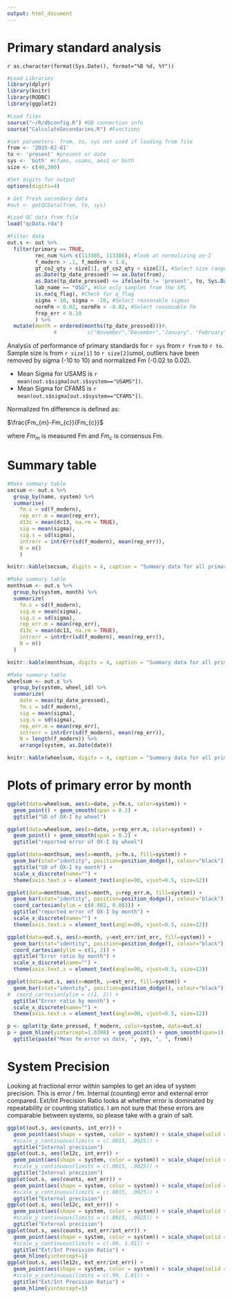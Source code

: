 ```yaml
---
output: html_document
---
```

Primary standard analysis
========================================================

`r as.character(format(Sys.Date(), format="%B %d, %Y"))`





```r

#Load Libraries
library(dplyr)
library(knitr)
library(RODBC)
library(ggplot2)

#Load files
source("~/R/dbconfig.R") #DB connection info
source("CalculateSecondaries.R") #Functions

#set parameters- from, to, sys not used if loading from file
from <- '2015-02-01'
to <- 'present' #present or date
sys <- 'both' #cfams, usams, ams1 or both
size <- c(40,300)

#Set digits for output
options(digits=4)

# Get fresh secondary data
#out <- getQCData(from, to, sys)

#Load QC data from file
load("qcData.rda")

#Filter data
out.s <- out %>% 
  filter(primary == TRUE,
         rec_num %in% c(113385, 113386), #look at normalizing ox-I
         f_modern > .1, f_modern < 1.6,
         gf_co2_qty > size[1], gf_co2_qty < size[2], #Select size range
         as.Date(tp_date_pressed) >= as.Date(from),
         as.Date(tp_date_pressed) <= ifelse(to != 'present', to, Sys.Date()),
         lab_name == "OSG", #Use only samples from the SPL
         is.na(q_flag), #Check for q_flag
         sigma < 10, sigma > -10, #Select reasonable sigmas
         normFm < 0.02, normFm > -0.02, #Select reasonable Fm
         frep_err < 0.10
         ) %>%
  mutate(month = ordered(months(tp_date_pressed)))#, 
               #          c("November","December","January", "February", "March", "April", "May", "June", "July", "August","September","October")))

```

Analysis of performance of primary standards for `r sys` from `r from` to `r to`. Sample size is from `r size[1]` to `r size[2]`umol, outliers have been removed by sigma (-10 to 10) and normalized Fm (-0.02 to 0.02).

* Mean Sigma for USAMS is `r mean(out.s$sigma[out.s$system=="USAMS"])`.
* Mean Sigma for CFAMS is `r mean(out.s$sigma[out.s$system=="CFAMS"])`.

Normalized fm difference is defined as:

$\frac{Fm_{m}-Fm_{c}}{Fm_{c}}$

where $Fm_{m}$ is measured Fm and $Fm_{c}$ is consensus Fm.


# Summary table


```r

#Make summary table
secsum <- out.s %>% 
  group_by(name, system) %>%
  summarise(
    fm.s = sd(f_modern),
    rep_err.m = mean(rep_err),
    d13c = mean(dc13, na.rm = TRUE),
    sig = mean(sigma),
    sig.s = sd(sigma),
    intrerr = intrErr(sd(f_modern), mean(rep_err)),
    N = n()
    )

knitr::kable(secsum, digits = 4, caption = "Summary data for all primaries")

#Make summary table
monthsum <- out.s %>%
  group_by(system, month) %>%
  summarize(
    fm.s = sd(f_modern),
    sig.m = mean(sigma),
    sig.s = sd(sigma),
    rep_err.m = mean(rep_err),
    d13c = mean(dc13, na.rm = TRUE),
    intrerr = intrErr(sd(f_modern), mean(rep_err)),
    N = n()
  )

knitr::kable(monthsum, digits = 4, caption = "Summary data for all primaries by month")

#Make summary table
wheelsum <- out.s %>% 
  group_by(system, wheel_id) %>%
  summarize(
    date = mean(tp_date_pressed),
    fm.s = sd(f_modern),
    sig = mean(sigma),
    sig.s = sd(sigma),
    rep_err.m = mean(rep_err),
    intrerr = intrErr(sd(f_modern), mean(rep_err)),
    N = length(f_modern)) %>%
    arrange(system, as.Date(date))

knitr::kable(wheelsum, digits = 4, caption = "Summary data for all primaries by wheel")


```

# Plots of primary error by month

``` r
ggplot(data=wheelsum, aes(x=date, y=fm.s, color=system)) + 
  geom_point() + geom_smooth(span = 0.2) +
  ggtitle("SD of OX-I by wheel")

ggplot(data=wheelsum, aes(x=date, y=rep_err.m, color=system)) + 
  geom_point() + geom_smooth(span = 0.2) +
  ggtitle("reported error of OX-I by wheel")

ggplot(data=monthsum, aes(x=month, y=fm.s, fill=system)) + 
  geom_bar(stat="identity", position=position_dodge(), colour="black") + 
  ggtitle("SD of OX-I by month") + 
  scale_x_discrete(name="") +
  theme(axis.text.x = element_text(angle=90, vjust=0.5, size=12))

ggplot(data=monthsum, aes(x=month, y=rep_err.m, fill=system)) + 
  geom_bar(stat="identity", position=position_dodge(), colour="black") +
  coord_cartesian(ylim = c(0.002, 0.003)) +
  ggtitle("reported error of OX-I by month") + 
  scale_x_discrete(name="") +
  theme(axis.text.x = element_text(angle=90, vjust=0.5, size=12))

ggplot(data=out.s, aes(x=month, y=ext_err/int_err, fill=system)) + 
  geom_bar(stat="identity", position=position_dodge(), colour="black") + 
  coord_cartesian(ylim = c(1, 2)) +
  ggtitle("Error ratio by month") + 
  scale_x_discrete(name="") +
  theme(axis.text.x = element_text(angle=90, vjust=0.5, size=12))

ggplot(data=out.s, aes(x=month, y=ext_err, fill=system)) + 
  geom_bar(stat="identity", position=position_dodge(), colour="black") + 
#  coord_cartesian(ylim = c(1, 2)) +
  ggtitle("Error ratio by month") + 
  scale_x_discrete(name="") +
  theme(axis.text.x = element_text(angle=90, vjust=0.5, size=12))

p <- qplot(tp_date_pressed, f_modern, color=system, data=out.s)
p + geom_hline(yintercept=1.0398) + geom_point() + geom_smooth(span=1) + 
  ggtitle(paste("Mean fm error vs date, ", sys, ", ", from))
```

# System Precision

Looking at fractional error within samples to get an idea of system precision. This is error / fm. Internal (counting) error and external error compared. Ext/Int Precision Ratio looks at whether error is dominated by repeatability or counting statistics. I am not sure that these errors are comparable between systems, so please take with a grain of salt.

```r

ggplot(out.s, aes(counts, int_err)) +
  geom_point(aes(shape = system, color = system)) + scale_shape(solid = FALSE) +
  #scale_y_continuous(limits = c(.0015, .0025)) + 
  ggtitle("Internal precision") 
ggplot(out.s, aes(le12c, int_err)) +
  geom_point(aes(shape = system, color = system)) + scale_shape(solid = FALSE) +
  #scale_y_continuous(limits = c(.0015, .0025)) + 
  ggtitle("Internal precision") 
ggplot(out.s, aes(counts, ext_err)) +
  geom_point(aes(shape = system, color = system)) + scale_shape(solid = FALSE) +
  #scale_y_continuous(limits = c(.0015, .0025)) + 
  ggtitle("External precision") 
ggplot(out.s, aes(le12c, ext_err)) +
  geom_point(aes(shape = system, color = system)) + scale_shape(solid = FALSE) +
  #scale_y_continuous(limits = c(.0015, .0025)) + 
  ggtitle("External precision") 
ggplot(out.s, aes(counts, ext_err/int_err)) +
  geom_point(aes(shape = system, color = system)) + scale_shape(solid = FALSE) +
  #scale_y_continuous(limits = c(.99, 1.01)) + 
  ggtitle("Ext/Int Precision Ratio") +
  geom_hline(yintercept=1) 
ggplot(out.s, aes(le12c, ext_err/int_err)) +
  geom_point(aes(shape = system, color = system)) + scale_shape(solid = FALSE) +
  #scale_y_continuous(limits = c(.99, 1.01)) + 
  ggtitle("Ext/Int Precision Ratio") +
  geom_hline(yintercept=1) 
```

